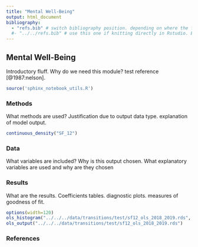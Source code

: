 ```yaml
---
title: "Mental Well-Being"
output: html_document
bibliography: 
  - "refs.bib" # switch bibliography position. depending on where the file is being run. stick to this one when compiiling the website using the makefile
  #- "../../refs.bib" # use this one if knitting directly in Rstudio. Easier for debugging.
---
```


## Mental Well-Being


Introductory fluff. Why do we need this module? test reference [@1987:nelson]. 

```r
source('sphinx_notebook_utils.R')
```

### Methods

  What methods are used? Justification due to output data type. explanation of model output.
  
```r
continuous_density("SF_12")
```
### Data
  
  What variables are included? Why is this output chosen. What explanatory variables are used and why are they chosen
  
### Results
  
  What are the results. Coefficients tables. diagnostic plots. measures of goodness of fit.


```r
options(width=120)
ols_histogram("../../../data/transitions/test/sf12_ols_2018_2019.rds", "y")
ols_output("../../../data/transitions/test/sf12_ols_2018_2019.rds")
```


### References
